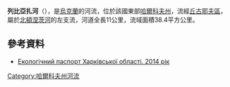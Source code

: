 '''列比亞扎河'''（{{lang-uk|Леб'яжа}}），是[[烏克蘭|烏克蘭]]的河流，位於該國東部[[哈爾科夫州|哈爾科夫州]]，流經[[丘古耶夫區|丘古耶夫區]]，屬於[[北頓涅茨河|北頓涅茨河]]的左支流，河道全長11公里，流域面積38.4平方公里。

==參考資料==
* [https://web.archive.org/web/20160605171030/http://www.menr.gov.ua/protection/protection1/kharkivska Екологічний паспорт Харківської області. 2014 рік]

{{DEFAULTSORT:Леб'яжа (річка)}}
[[Category:哈爾科夫州河流|Category:哈爾科夫州河流]]


{{Ukraine-river-stub}}